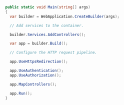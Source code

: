 ```csharp
public static void Main(string[] args)
{
  var builder = WebApplication.CreateBuilder(args);

  // Add services to the container.

  builder.Services.AddControllers();

  var app = builder.Build();

  // Configure the HTTP request pipeline.

  app.UseHttpsRedirection();

  app.UseAuthentication();
  app.UseAuthorization();

  app.MapControllers();

  app.Run();
}
```
